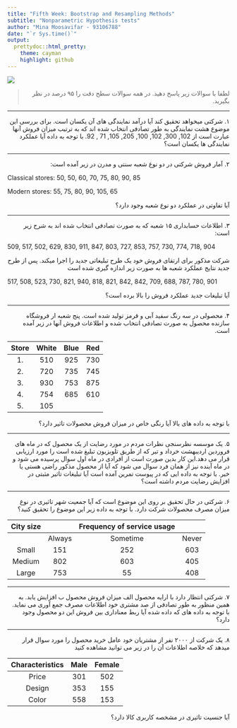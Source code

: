 ```yaml
---
title: "Fifth Week: Bootstrap and Resampling Methods"
subtitle: "Nonparametric Hypothesis tests"
author: "Mina Moosavifar - 93106788"
date: "`r Sys.time()`"
output:
  prettydoc::html_pretty:
    theme: cayman
    highlight: github
---
```


<div align="center">
<img  src="images/NonparametricStatistics_iStock.jpg"  align = 'center'>
</div>

> <p dir="RTL"> 
لطفا با سوالات زیر پاسخ دهید.
در همه سوالات سطح دقت را ۹۵ درصد در نظر بگیرید.
</p>

***

<p dir="RTL">
۱. شرکتی میخواهد تحقیق کند آیا درآمد نمایندگی های آن یکسان است. برای بررسی این موضوع هشت نمایندگی
به طور تصادفی انتخاب شده اند که به ترتیب میزان فروش آنها عبارت است از 
102, 300, 102, 100, 205, 105, 71 , 92.
با توجه به داده آیا عملکرد نمایندگی ها یکسان است؟
</p>

***

<p dir="RTL">
۲. آمار فروش شرکتی در دو نوع شعبه سنتی و مدرن در زیر آمده است:
</p>

Classical stores: 50, 50, 60, 70, 75, 80, 90, 85

Modern stores: 55, 75, 80, 90, 105, 65

<p dir="RTL">
آیا تفاوتی در عملکرد دو نوع شعبه وجود دارد؟
</p>


***

<p dir="RTL">
۳. اطلاعات حسابداری ۱۵ شعبه که به صورت تصادفی انتخاب شده اند به شرح زیر است:
</p>

509, 517, 502, 629, 830, 911, 847, 803, 727, 853, 757, 730, 774, 718, 904

<p dir="RTL">
شرکت مذکور برای ارتقای فروش خود یک طرح تبلیغاتی جدید را اجرا میکند. پس از طرح جدید نتایج عملکرد شعبه ها  به صورت زیر 
اندازه گیری شده است
</p>

517, 508, 523, 730, 821, 940, 818, 821, 842, 842, 709, 688, 787, 780, 901

<p dir="RTL">
آیا تبلیغات جدید عملکرد فروش را بالا برده است؟
</p>

***

<p dir="RTL">
۴. محصولی در سه رنگ سفید آبی و قرمز تولید شده است.
پنج شعبه ار فروشگاه سازنده محصول به صورت تصادفی انتخاب شده و اطلاعات فروش آنها در زیر آمده است.
</p>

| Store | White | Blue | Red |
| :----: | :----: | :----: | :----: |
| 1. |	510 |	925 |	730 |
| 2. | 720 | 735 | 745 |
| 3. |	930 |	753 |	875 |
| 4. |	754 |	685 |	610 |
| 5. |	105	|  |  |

<p dir="RTL">
با توجه به داده های بالا آیا رنگی خاص در میزان فروش محصولات تاثیر دارد؟
</p>

***

<p dir="RTL">
۵. یک موسسه نظرسنجی نظرات مردم در مورد رضایت از یک محصول که در ماه های فروردین اردیبهشت خرداد و تیر که از طریق تلویزیون 
تبلیغ شده است را مورد ارزیابی قرار می دهد.این کار بدین صورت است از افرادی در ماه اول سوال پرسیده می شود و در ماه آینده نیز از همان فرد سوال می شود که آیا از محصول مذکور راضی هستی یا خیر.
با توجه به داده ایی که در پیوست تمرین آمده است آیا تبلیغات تاثیر مثبتی در افزایش رضایت مردم داشته است؟
</p>


***

<p dir="RTL"> 
۶. شرکتی در حال تحقیق بر روی این موضوع است که آیا جمعیت شهر تاثیری در نوع میزان مصرف محصولات شرکت دارد.
با توجه به داده زیر این موضوع را تحقیق کنید؟
</p>


| City size |	| Frequency of service usage | |
| :---: |  :---:  | :---: | :---: | 
| | Always	| Sometime | Never |
| Small	| 151	| 252	| 603 |
| Medium	| 802	| 603	| 405 |
| Large	| 753	| 55	| 408 |

***

<p dir="RTL"> 
۷. شرکتی انتظار دارد با ارایه محصول الف میزان فروش محصول ب افزایش یابد.
به همین منظور به طور تصادفی از صد مشتری خود اطلاعات مصرف جمع آوری می نماید.
با توجه به داده های که داده شده آیا ربط معناداری بین فروش این دو محصول وجود دارد؟
</p>

***

<p dir="RTL"> 
۸. یک شرکت از ۲۰۰۰ نفر از مشتریان خود عامل خرید محصول را مورد سوال قرار میدهد 
که خلاصه اطلاعات آن را در زیر می توانید مشاهده کنید
</p>

| Characteristics	| Male	| Female |
| :---: |  :---:  | :---: |
| Price	| 301	| 502 |
| Design	| 353	| 155 |
| Color	| 558	| 153 |

<p dir="RTL"> 
آیا جنسیت تاثیری در مشخصه کاربری کالا دارد؟
</p>



